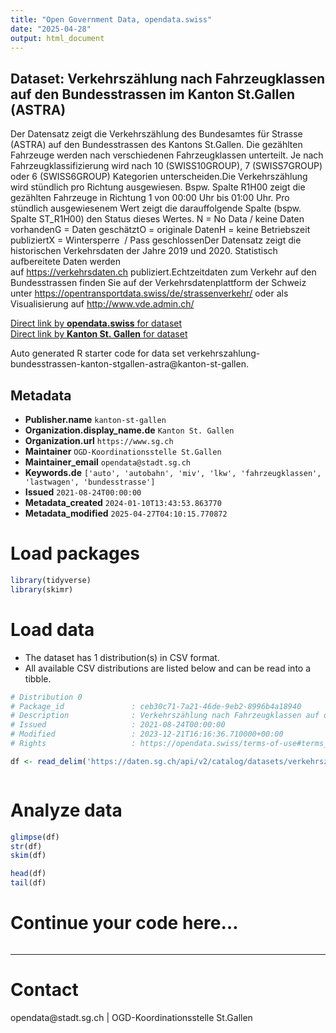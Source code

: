 ```yaml
---
title: "Open Government Data, opendata.swiss"
date: "2025-04-28"
output: html_document
---
```


## Dataset: Verkehrszählung nach Fahrzeugklassen auf den Bundesstrassen im Kanton St.Gallen (ASTRA)

Der Datensatz zeigt die Verkehrszählung des Bundesamtes für Strasse (ASTRA) auf den Bundesstrassen des Kantons St.Gallen. Die gezählten Fahrzeuge werden nach verschiedenen Fahrzeugklassen unterteilt. Je nach Fahrzeugklassifizierung wird nach 10 (SWISS10GROUP), 7 (SWISS7GROUP) oder 6 (SWISS6GROUP) Kategorien unterscheiden.Die Verkehrszählung wird stündlich pro Richtung ausgewiesen. Bspw. Spalte R1H00 zeigt die gezählten Fahrzeuge in Richtung 1 von 00:00 Uhr bis 01:00 Uhr. Pro stündlich ausgewiesenem Wert zeigt die darauffolgende Spalte (bspw. Spalte ST_R1H00) den Status dieses Wertes. N = No Data / keine Daten vorhandenG = Daten geschätztO = originale DatenH = keine Betriebszeit publiziertX = Wintersperre  / Pass geschlossenDer Datensatz zeigt die historischen Verkehrsdaten der Jahre 2019 und 2020. Statistisch aufbereitete Daten werden auf [https://verkehrsdaten.ch](https://verkehrsdaten.ch)[](https://verkehrsdaten.ch) publiziert.Echtzeitdaten zum Verkehr auf den Bundesstrassen finden Sie auf der Verkehrsdatenplattform der Schweiz unter [https://opentransportdata.swiss/de/strassenverkehr/](https://opentransportdata.swiss/de/strassenverkehr/) oder als Visualisierung auf [http://www.vde.admin.ch/](http://www.vde.admin.ch/)

[Direct link by **opendata.swiss** for dataset](https://opendata.swiss/de/dataset/verkehrszahlung-nach-fahrzeugklassen-auf-den-bundesstrassen-im-kanton-st-gallen-astra)<br>
[Direct link by **Kanton St. Gallen** for dataset](https://daten.sg.ch/explore/dataset/verkehrszahlung-bundesstrassen-kanton-stgallen-astra/)

Auto generated R starter code for data set verkehrszahlung-bundesstrassen-kanton-stgallen-astra@kanton-st-gallen.

## Metadata

- **Publisher.name** `kanton-st-gallen`
- **Organization.display_name.de** `Kanton St. Gallen`
- **Organization.url** `https://www.sg.ch`
- **Maintainer** `OGD-Koordinationsstelle St.Gallen`
- **Maintainer_email** `opendata@stadt.sg.ch`
- **Keywords.de** `['auto', 'autobahn', 'miv', 'lkw', 'fahrzeugklassen', 'lastwagen', 'bundesstrasse']`
- **Issued** `2021-08-24T00:00:00`
- **Metadata_created** `2024-01-10T13:43:53.863770`
- **Metadata_modified** `2025-04-27T04:10:15.770872`


# Load packages

```r

library(tidyverse)
library(skimr)

```

# Load data

-   The dataset has 1 distribution(s) in CSV format.
-   All available CSV distributions are listed below and can be read into a tibble.

```r

# Distribution 0
# Package_id               : ceb30c71-7a21-46de-9eb2-8996b4a18940
# Description              : Verkehrszählung nach Fahrzeugklassen auf den Bundesstrassen im Kanton St.Gallen (ASTRA) (csv)
# Issued                   : 2021-08-24T00:00:00
# Modified                 : 2023-12-21T16:16:36.710000+00:00
# Rights                   : https://opendata.swiss/terms-of-use#terms_by

df <- read_delim('https://daten.sg.ch/api/v2/catalog/datasets/verkehrszahlung-bundesstrassen-kanton-stgallen-astra/exports/csv?use_labels=true')



```

# Analyze data

```r

glimpse(df)
str(df)
skim(df)

head(df)
tail(df)

```

# Continue your code here...

```r

```

------------------------------------------------------------------------

# Contact

opendata@stadt.sg.ch | OGD-Koordinationsstelle St.Gallen
